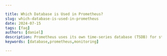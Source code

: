 ```yaml
---

title: Which Database is Used in Prometheus?
slug: which-database-is-used-in-prometheus
date: 2024-07-15
tags: [faq]
authors: [daniel]
description: Prometheus uses its own time-series database (TSDB) for storing data. This TSDB is highly optimized for handling large volumes of time-stamped data.
keywords: [database,prometheus,monitoring]

---
```


<head>
<script
  type="application/ld+json"
  dangerouslySetInnerHTML={{ __html: JSON.stringify({
    "@context": "https://schema.org",
    "@type": "TechArticle",
    "headline": "Which Database is Used in Prometheus?",
    "alternativeHeadline": "Understanding the Time Series Database Used by Prometheus",
    "author": {
      "@type": "Person",
      "name": "Daniel"
    },
    "publisher": {
      "@type": "Organization",
      "name": "SigNoz",
      "logo": {
        "@type": "ImageObject",
        "url": "https://signoz.io/img/SigNozLogo-orange.svg"
      }
    },
    "datePublished": "2024-07-15T00:00:00Z",
    "dateModified": "2024-07-15T00:00:00Z",
    "mainEntityOfPage": {
      "@type": "WebPage",
      "@id": "https://signoz.io/guides/which-database-is-used-in-prometheus/"
    },
    "description": "Prometheus uses its own time-series database (TSDB) for storing data. This TSDB is highly optimized for handling large volumes of time-stamped data.",
    "keywords": "database, prometheus, monitoring",
    "articleSection": "Technology",
    "inLanguage": "en",
    "isPartOf": {
      "@type": "Blog",
      "name": "SigNoz Blog",
      "url": "https://signoz.io/blog/"
    },
    "about": [
      {
        "@type": "Thing",
        "name": "Prometheus",
        "description": "An open-source monitoring and alerting toolkit designed for reliability and scalability."
      },
      {
        "@type": "Thing",
        "name": "Time Series Database",
        "description": "A database optimized for handling time-stamped data."
      },
      {
        "@type": "Thing",
        "name": "Monitoring",
        "description": "The process of observing and checking the behavior and outputs of a system."
      }
    ],
    "mentions": [
      {
        "@type": "SoftwareApplication",
        "name": "Prometheus",
        "applicationCategory": "Monitoring Tool"
      },
      {
        "@type": "SoftwareApplication",
        "name": "InfluxDB",
        "applicationCategory": "Time Series Database"
      },
      {
        "@type": "SoftwareApplication",
        "name": "TimescaleDB",
        "applicationCategory": "Time Series Database"
      }
    ],
    "mainEntity": {
      "@type": "FAQPage",
      "mainEntity": [
        {
          "@type": "Question",
          "name": "Which database is used in Prometheus?",
          "acceptedAnswer": {
            "@type": "Answer",
            "text": "Prometheus uses its own specialized Time Series Database (TSDB) for storing and managing time-stamped data. This TSDB is optimized for high-performance data ingestion, efficient storage, and fast querying of time series data, making it ideal for monitoring and alerting systems."
          }
        },
        {
          "@type": "Question",
          "name": "What is Prometheus?",
          "acceptedAnswer": {
            "@type": "Answer",
            "text": "Prometheus is an open-source monitoring and alerting toolkit designed for reliability and scalability. It is primarily used for collecting and storing metrics as time series data."
          }
        },
        {
          "@type": "Question",
          "name": "What is a Time Series Database?",
          "acceptedAnswer": {
            "@type": "Answer",
            "text": "A time series database (TSDB) is a database optimized for handling time-stamped data, where each data point is associated with a specific timestamp indicating when the measurement or event occurred."
          }
        },
        {
          "@type": "Question",
          "name": "How does the Prometheus TSDB work?",
          "acceptedAnswer": {
            "@type": "Answer",
            "text": "Prometheus TSDB works by ingesting data through sample collection, storing it in memory-mapped chunks, and writing it to a write-ahead log (WAL). The data is then persisted to disk as immutable blocks, ensuring durability and efficient access for queries."
          }
        },
        {
          "@type": "Question",
          "name": "Why does Prometheus use a Time Series Database?",
          "acceptedAnswer": {
            "@type": "Answer",
            "text": "Prometheus uses a TSDB because it is specifically designed to handle the unique requirements of time series data, which is essential for effective monitoring and alerting. The TSDB offers advantages like specialized compression, scalability, performance, durability, and optimized handling of time-ordered data."
          }
        },
        {
          "@type": "Question",
          "name": "What are some alternatives to the Prometheus TSDB?",
          "acceptedAnswer": {
            "@type": "Answer",
            "text": "Some alternatives to the Prometheus TSDB include InfluxDB, TimescaleDB, and other time series databases like Elasticsearch or ClickHouse. These databases offer distinct features and capabilities for handling time series data, making them suitable for various use cases beyond monitoring and alerting."
          }
        },
        {
          "@type": "Question",
          "name": "When should you consider using an alternative time series database?",
          "acceptedAnswer": {
            "@type": "Answer",
            "text": "You should consider using an alternative time series database when you need long-term storage and analysis, high cardinality handling, advanced analytics, non-metric data storage, or specific requirements like high write throughput or SQL support."
          }
        }
      ]
    },
    "tutorial": {
      "@type": "HowTo",
      "name": "How to Use Prometheus TSDB",
      "step": [
        {
          "@type": "HowToStep",
          "name": "Set Up Prometheus",
          "text": "Download and install Prometheus, then configure it to scrape metrics from your targets."
        },
        {
          "@type": "HowToStep",
          "name": "Configure TSDB Settings",
          "text": "Adjust TSDB settings in the Prometheus configuration file to optimize data storage and query performance."
        },
        {
          "@type": "HowToStep",
          "name": "Monitor Data Ingestion",
          "text": "Ensure that Prometheus is correctly ingesting data by checking the write-ahead log (WAL) and memory-mapped chunks."
        },
        {
          "@type": "HowToStep",
          "name": "Query Data",
          "text": "Use PromQL to query the data stored in the TSDB for monitoring and alerting purposes."
        },
        {
          "@type": "HowToStep",
          "name": "Integrate with Visualization Tools",
          "text": "Integrate Prometheus with visualization tools like Grafana or SigNoz for advanced data visualization and analysis."
        }
      ]
    }
  }) }}
/>
</head>

Prometheus uses its own specialized Time Series Database (TSDB) for storing and managing time-stamped data. This TSDB is optimized for high-performance data ingestion, efficient storage, and fast querying of time series data, making it ideal for monitoring and alerting systems.

## What is Prometheus?

Prometheus is an open-source monitoring and alerting toolkit designed for reliability and scalability. It is primarily used for collecting and storing metrics as time series data. Prometheus is well-suited for monitoring dynamic cloud environments and microservices architectures due to its robust features and flexibility.

## What is a Time Series Database?

A time series database (TSDB) is a database optimized for handling time-stamped data, where each data point is associated with a specific timestamp indicating when the measurement or event occurred. This specialized type of database is designed to efficiently store, retrieve, and analyze data that changes over time.

Time series data consists of numeric values that change over time and are typically collected at regular intervals. TSDBs excel at handling this kind of data efficiently, enabling quick querying and analysis. The primary goal of a TSDB is to manage large volumes of time-stamped data, providing fast and efficient access for monitoring, analysis, and reporting.

## How does the Prometheus TSDB Work?

<Figure src="/img/guides/2024/07/which-database-is-used-in-prometheus-tsdb_(1).webp" alt="Prometheus TSDB" caption="Prometheus TSDB" />


The above architecture diagram highlights the key components of the Prometheus TSDB. Here's an overview of how they work together:

### Data Ingestion

Prometheus TSDB starts by ingesting data, which involves collecting samples from various targets at regular intervals:

1. Sample Collection: Prometheus actively collects samples from various targets (applications, servers, etc.) at regular intervals. Samples are the individual data points representing the values of specific metrics within a time series.

### Data Storage

After data ingestion, Prometheus TSDB stores the collected samples through several stages to ensure durability and efficient access:

1. Write-Ahead Log (WAL) Entry: Upon collection, each scraped sample is initially written to the Write-Ahead Log (WAL). This log serves as a buffer, ensuring that data is safely stored before being fully integrated into the TSDB. The WAL entry mechanism is essential for data durability; even if the system crashes, the WAL contains all the data that hasn't been committed yet, allowing for recovery.
2. Memory-Mapped Chunks: After the samples are logged, they are stored in memory-mapped files called Chunks. These chunks are compressed sets of samples, optimized for both read and write access as the data is directly mapped from the file into memory. Every time you get a sample, you compress it in flight and store the chunk instead of storing the raw samples.
3. Head Block: The most recent samples are kept in an in-memory structure called the head block. This is where new writes happen actively and it provides quick access to the most recent data.
4. Block Storage: Once the head block reaches a certain size or fills up, older chunks are moved to disk as immutable blocks, freeing up memory for incoming samples. This persistence is called Head Compaction. Additionally, blocks on disk are also compacted to optimize storage. Smaller chunks are merged into larger, more compact blocks. This not only frees up memory but also improves query performance by reducing the number of files that need to be read. Each block includes an index for faster data retrieval later.

### Data Persistence

To ensure that data is not lost and can be recovered in case of failures, Prometheus employs several mechanisms for data persistence:

- Disk Storage: The primary mechanism for data persistence in Prometheus is its local disk storage. Blocks are written to disk in a durable format, ensuring data survives restarts and remains available for analysis.
- WAL Replay: In the event of a crash, Prometheus automatically replays the WAL during startup, restoring any unsaved data points and maintaining data consistency.

## Why does Prometheus use a Time Series Database?

Prometheus uses a Time Series Database (TSDB) because it is specifically designed to handle the unique requirements of time series data, which is essential for effective monitoring and alerting. Here are some of the advantages of Prometheus utilizing a TSDB:

1. Storage: TSDBs often employ specialized compression techniques optimized for time series data, significantly reducing storage requirements. Prometheus leverages this through its custom storage format for efficient storage.
2. Scalability: TSDBs are designed to handle massive amounts of metrics data from numerous sources. Prometheus TSDB can be scaled horizontally by adding more nodes to distribute the load, ensuring performance even as your monitoring needs grow. This scalability is essential for monitoring large-scale distributed systems and dynamic environments where the number of targets and metrics can change rapidly.
3. Performance: Time series databases are optimized for high write and query throughput, ensuring quick query response times even for complex queries that involve high cardinality data. This is essential for real-time monitoring and alerting systems, where quick access to accurate data is crucial for maintaining system health and performance. Prometheus uses a TSDB to efficiently store and retrieve metric data from thousands of targets.
4. Durability: TSDBs are designed with durability in mind. They typically use Write-Ahead Logging (WAL) to ensure durability during writes, preventing data loss in case of crashes or failures. 
5. Optimized for Time-Ordered Data: Time series data is inherently sequential, with each data point tied to a specific timestamp. TSDBs are built to store and query data in this chronological order, making them highly efficient for Prometheus's core function of collecting and analyzing metrics over time.

## Alternatives to the Times Series Database

While Prometheus is a popular choice for time series data storage and monitoring, there are several other time series databases (TSDBs) that offer distinct features and capabilities. Here are some notable alternatives to the Prometheus time series database:

### InfluxDB

It is an open-source TSDB designed for high-performance time series data handling. It offers a compelling alternative with its flexible schema, accommodating evolving data structures. Its support for high write and query throughput makes it ideal for scenarios involving massive data ingestion like monitoring, real-time analytics, and IoT applications. It also provides a SQL-like query language called InfluxQL. However, InfluxDB can be resource-intensive, especially with high-cardinality data, and its ecosystem might not be as mature as Prometheus's.

### TimescaleDB

TimescaleDB is a PostgreSQL extension that transforms PostgreSQL into a time series database. It leverages PostgreSQL’s relational database capabilities while providing optimizations for time series data, such as automatic partitioning and efficient compression. TimescaleDB is a good choice for users who need a hybrid relational and time series database. Its support for SQL makes querying familiar for many developers, and its ability to scale horizontally caters to larger workloads. However, the initial setup can be more complex compared to Prometheus, and it might not be as specialized for time-series data as other alternatives.

Below is a comparison table:

| Feature | Prometheus | InfluxDB | TimescaleDB |
| --- | --- | --- | --- |
| Primary Focus | Monitoring and Alerting | Time-series data (metrics, events, logs) | Time-series data, especially complex analytics |
| Data Model | Multi-dimensional (metrics with labels) | Tag-based, with flexible schemas | Relational (PostgreSQL extension), optimized for time-series data |
| Query Language | PromQL | InfluxQL | SQL (with time-series extensions) |
| Scalability | Horizontal scaling through federation | Horizontal scaling, clustering | Horizontal scaling, native PostgreSQL features |
| Storage Engine | Custom-built TSDB | Custom-built TSM engine (InfluxDB 1.x), or Apache Arrow (2.x) | PostgreSQL with time-series optimizations |
| Performance | Fast query response times for monitoring | High write and query performance | Optimized for complex queries and analysis |
| Resource Usage | Low | Moderate to high | Moderate |
| Ecosystem | Mature | Growing | Large |
| Use Cases | System and application monitoring, alerting | IoT, real-time analytics | Business intelligence, analytics, time series data analysis |

## When Should you Consider using an Alternative Time Series Database?

Prometheus' TSDB is excellent for many use cases, but it's not a one-size-fits-all solution. Here are some scenarios where you might consider exploring alternative time-series databases:

1. Long-Term Storage and Analysis

Prometheus is designed for real-time monitoring and alerting with a focus on recent data. Its storage model is optimized for fast writes and recent data retrieval, not for storing vast amounts of historical data or running complex analytical queries across long time spans.

Time-series databases like InfluxDB, and TimescaleDB (built on PostgreSQL) are designed for long-term storage and provide better capabilities for complex queries and analysis of historical data.

1. High Cardinality

High cardinality refers to having a large number of unique time series. Prometheus' performance can be affected by high cardinality, leading to increased memory usage and slower query times.

Databases like InfluxDB or TimescaleDB are better equipped to handle high-cardinality data due to their storage and indexing mechanisms.

1. Advanced Analytics

Prometheus' query language (PromQL) is powerful for operational monitoring, but it might be limited for advanced analytics or machine learning tasks.

If you need to perform complex statistical analysis, forecasting, or anomaly detection on your time-series data, specialized time-series databases like TimescaleDB or dedicated analytics platforms might be a better fit.

4. Non-Metric Data

Prometheus is primarily designed for storing numeric metric data. While it can handle labels (key-value pairs) for metadata, it's not ideal for storing complex, unstructured data associated with time series.

If you need to store and query time-series data along with rich, non-metric information (e.g., logs, events, or other structured data), consider databases like Elasticsearch or MongoDB.

1. Specific Requirements

You may have specific requirements like the below that require an alternative time series database:

- High Write Throughput: Some time-series databases, like QuestDB, are optimized for extremely high ingestion rates, making them suitable for scenarios with massive amounts of incoming data.
- SQL Support: If you have a strong preference for using SQL for querying your time-series data, databases like TimescaleDB or ClickHouse might be a good choice.

## Conclusion

Prometheus stands out as a powerful monitoring and alerting toolkit, leveraging its specialized Time Series Database (TSDB) to handle vast amounts of time-stamped data efficiently. The TSDB's design is optimized for high-performance data ingestion, efficient storage, and fast querying, making it a perfect fit for dynamic cloud environments and microservices architectures.
